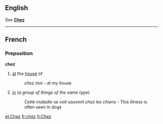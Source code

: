 ==English==
''See'' '''[[Chez]]'''

----
==French==
===Preposition===
'''chez''' 

#[[at]] the [[house]] of
#:''chez moi'' - at my house
#[[in]] (''a group of things of the same type'')
#:''Cette maladie se voit souvent chez les chiens'' - This illness is often seen in dogs

[[et:Chez]]
[[fr:chez]]
[[fi:Chez]]